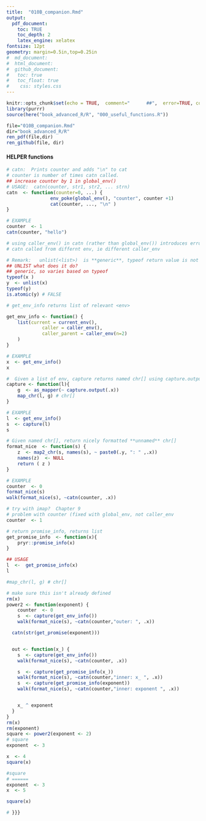 ```yaml
---
title:  "010B_companion.Rmd"
output: 
  pdf_document:
    toc: TRUE 
    toc_depth: 2
    latex_engine: xelatex
fontsize: 12pt
geometry: margin=0.5in,top=0.25in
#  md_document:
#  html_document:
#  github_document:
#   toc: true
#  	toc_float: true
#    css: styles.css
---
```


```r
knitr::opts_chunk$set(echo = TRUE,  comment="      ##",  error=TRUE, collapse=TRUE)
library(purrr)
source(here("book_advanced_R/R", "000_useful_functions.R"))
```

```r
file="010B_companion.Rmd"
dir="book_advanced_R/R"
ren_pdf(file,dir)
ren_github(file, dir)
```

#### HELPER functions
```r

# catn:  Prints counter and adds "\n" to cat
# counter is number of times catn called.
## increase counter by 1 in global_env()
# USAGE:  catn(counter, str1, str2, ... strn)
catn  <- function(counter=0, ...) {
				env_poke(global_env(), "counter", counter +1)
				cat(counter, ..., "\n" )
}

# EXAMPLE
counter  <- 1
catn(counter, "hello")
```

```r
# using caller_env() in catn (rather than global_env()) introduces error if
# catn called from differnt env, ie different caller_env

# Remark:   unlist(<list>)  is **generic**, typeof return value is not clear. 
## UNLIST what does it do?
## generic, so varies based on typeof
typeof(x )
y  <- unlist(x)
typeof(y)
is.atomic(y) # FALSE
```

```r
# get_env_info returns list of relevant <env>

get_env_info <- function() {
	list(current = current_env(), 
			 caller = caller_env(), 
			 caller_parent = caller_env(n=2)
	)
}

# EXAMPLE
x  <- get_env_info()
x
```

```r
#  Given a list of env, capture returns named chr[] using capture.output() 
capture <- function(l){
	g  <- as_mapper(~ capture.output(.x))
	map_chr(l, g) # chr[]
}

# EXAMPLE
l  <- get_env_info()
s  <- capture(l)
s
```

```r

# Given named chr[], return nicely formatted **unnamed** chr[]
format_nice  <- function(s) {
	z  <- map2_chr(s, names(s), ~ paste0(.y, ": " ,.x))
	names(z)  <- NULL
	return ( z )
}

# EXAMPLE
counter  <- 0
format_nice(s)
walk(format_nice(s), ~catn(counter, .x))
```

```r
# try with imap?  Chapter 9
# problem with counter (fixed with global_env, not caller_env
counter  <- 1
```



```r
# return promise_info, returns list
get_promise_info  <- function(x){
	pryr::promise_info(x)	
}

## USAGE
l  <-  get_promise_info(x)
l
```

```r

#map_chr(l, g) # chr[]

```


```r

# make sure this isn't already defined
rm(x)
power2 <- function(exponent) {
	counter  <- 0
	s  <- capture(get_env_info())
	walk(format_nice(s), ~catn(counter,"outer: ", .x))

  catn(str(get_promise(exponent)))


  out <- function(x_) {
	s  <- capture(get_env_info())
	walk(format_nice(s), ~catn(counter, .x))

	s  <- capture(get_promise_info(x_))
	walk(format_nice(s), ~catn(counter,"inner: x_ ", .x))
	s  <- capture(get_promise_info(exponent))
	walk(format_nice(s), ~catn(counter,"inner: exponent ", .x))


    x_ ^ exponent
  }
}
rm(x)
rm(exponent)
square <- power2(exponent <- 2)
# square
exponent  <- 3

x  <- 4
square(x)

#square
# ======
exponent  <- 3
x  <- 5

square(x)

# }}}

```





